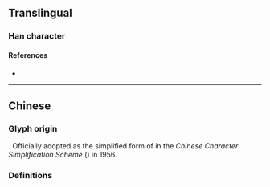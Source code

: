 {{also|標}}
{{character info}}
==Translingual==
{{stroke order|strokes=9}}

===Han character===
{{Han char|rn=75|rad=木|as=05|sn=9|four=|canj=DMMF|ids=⿰木示}}

====References====
* {{Han ref|kx=0521.121|hdz=21176.080|uh=6807|ud=26631}}

----

==Chinese==

===Glyph origin===
{{Han simp|標|f=票|t=示}}. Officially adopted as the simplified form of {{zh-l|*標}} in the ''Chinese Character Simplification Scheme'' ({{w2|zh|pref=《|s:漢字簡化方案|漢字簡化方案|suf=》}}) in 1956.

===Definitions===
{{zh-see|標}}